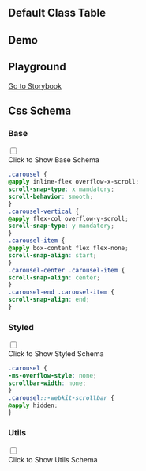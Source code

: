 
## Default Class Table

<CssTable name="carousel" />

## Demo

<Demo></Demo>

## Playground

[Go to Storybook](https://story.ui.icebreaker.top/?path=/docs/data-display-carousel--docs)

## Css Schema


### Base

<div className="collapse">
<input type="checkbox" /> 
<div class="collapse-title px-0">
<span class="btn">Click to Show Base Schema</span>
</div>
<div class="collapse-content"> 

```css
.carousel {
@apply inline-flex overflow-x-scroll;
scroll-snap-type: x mandatory;
scroll-behavior: smooth;
}
.carousel-vertical {
@apply flex-col overflow-y-scroll;
scroll-snap-type: y mandatory;
}
.carousel-item {
@apply box-content flex flex-none;
scroll-snap-align: start;
}
.carousel-center .carousel-item {
scroll-snap-align: center;
}
.carousel-end .carousel-item {
scroll-snap-align: end;
}
```

</div>
</div>

  

### Styled

<div className="collapse">
<input type="checkbox" /> 
<div class="collapse-title px-0">
<span class="btn">Click to Show Styled Schema</span>
</div>
<div class="collapse-content"> 

```css
.carousel {
-ms-overflow-style: none;
scrollbar-width: none;
}
.carousel::-webkit-scrollbar {
@apply hidden;
}
```

</div>
</div>

  

### Utils

<div className="collapse">
<input type="checkbox" /> 
<div class="collapse-title px-0">
<span class="btn">Click to Show Utils Schema</span>
</div>
<div class="collapse-content"> 

```css

```

</div>
</div>